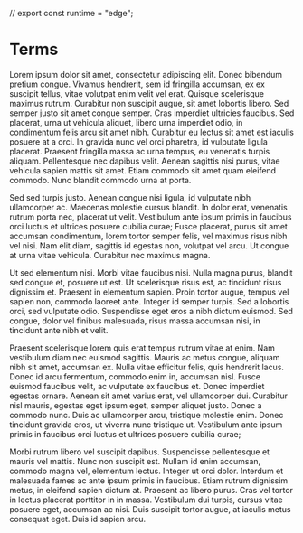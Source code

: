 // export const runtime = "edge";

<main className="container">

# Terms

Lorem ipsum dolor sit amet, consectetur adipiscing elit. Donec bibendum pretium congue. Vivamus hendrerit, sem id fringilla accumsan, ex ex suscipit tellus, vitae volutpat enim velit vel erat. Quisque scelerisque maximus rutrum. Curabitur non suscipit augue, sit amet lobortis libero. Sed semper justo sit amet congue semper. Cras imperdiet ultricies faucibus. Sed placerat, urna ut vehicula aliquet, libero urna imperdiet odio, in condimentum felis arcu sit amet nibh. Curabitur eu lectus sit amet est iaculis posuere at a orci. In gravida nunc vel orci pharetra, id vulputate ligula placerat. Praesent fringilla massa ac urna tempus, eu venenatis turpis aliquam. Pellentesque nec dapibus velit. Aenean sagittis nisi purus, vitae vehicula sapien mattis sit amet. Etiam commodo sit amet quam eleifend commodo. Nunc blandit commodo urna at porta.

Sed sed turpis justo. Aenean congue nisi ligula, id vulputate nibh ullamcorper ac. Maecenas molestie cursus blandit. In dolor erat, venenatis rutrum porta nec, placerat ut velit. Vestibulum ante ipsum primis in faucibus orci luctus et ultrices posuere cubilia curae; Fusce placerat, purus sit amet accumsan condimentum, lorem tortor semper felis, vel maximus risus nibh vel nisi. Nam elit diam, sagittis id egestas non, volutpat vel arcu. Ut congue at urna vitae vehicula. Curabitur nec maximus magna.

Ut sed elementum nisi. Morbi vitae faucibus nisi. Nulla magna purus, blandit sed congue et, posuere ut est. Ut scelerisque risus est, ac tincidunt risus dignissim et. Praesent in elementum sapien. Proin tortor augue, tempus vel sapien non, commodo laoreet ante. Integer id semper turpis. Sed a lobortis orci, sed vulputate odio. Suspendisse eget eros a nibh dictum euismod. Sed congue, dolor vel finibus malesuada, risus massa accumsan nisi, in tincidunt ante nibh et velit.

Praesent scelerisque lorem quis erat tempus rutrum vitae at enim. Nam vestibulum diam nec euismod sagittis. Mauris ac metus congue, aliquam nibh sit amet, accumsan ex. Nulla vitae efficitur felis, quis hendrerit lacus. Donec id arcu fermentum, commodo enim in, accumsan nisl. Fusce euismod faucibus velit, ac vulputate ex faucibus et. Donec imperdiet egestas ornare. Aenean sit amet varius erat, vel ullamcorper dui. Curabitur nisl mauris, egestas eget ipsum eget, semper aliquet justo. Donec a commodo nunc. Duis ac ullamcorper arcu, tristique molestie enim. Donec tincidunt gravida eros, ut viverra nunc tristique ut. Vestibulum ante ipsum primis in faucibus orci luctus et ultrices posuere cubilia curae;

Morbi rutrum libero vel suscipit dapibus. Suspendisse pellentesque et mauris vel mattis. Nunc non suscipit est. Nullam id enim accumsan, commodo magna vel, elementum lectus. Integer ut orci dolor. Interdum et malesuada fames ac ante ipsum primis in faucibus. Etiam rutrum dignissim metus, in eleifend sapien dictum at. Praesent ac libero purus. Cras vel tortor in lectus placerat porttitor in in massa. Vestibulum dui turpis, cursus vitae posuere eget, accumsan ac nisi. Duis suscipit tortor augue, at iaculis metus consequat eget. Duis id sapien arcu.

</main>
